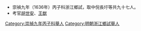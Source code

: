 *崇禎九年（1636年）丙子科浙江鄉試，取中倪長圩等共九十七人。
*考官[[胡世安|胡世安]]、[[王猷_(天啓進士)|王猷]]
[[Category:崇禎九年丙子科舉人|Category:崇禎九年丙子科舉人]]
[[Category:明朝浙江鄉試舉人|Category:明朝浙江鄉試舉人]]